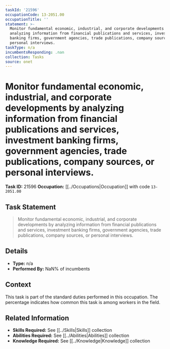 ```yaml
---
taskId: '21596'
occupationCode: 13-2051.00
occupationTitle: ''
statement: >-
  Monitor fundamental economic, industrial, and corporate developments by
  analyzing information from financial publications and services, investment
  banking firms, government agencies, trade publications, company sources, or
  personal interviews.
taskType: n/a
incumbentsResponding: .nan
collection: Tasks
source: onet
---
```

# Monitor fundamental economic, industrial, and corporate developments by analyzing information from financial publications and services, investment banking firms, government agencies, trade publications, company sources, or personal interviews.

**Task ID:** 21596
**Occupation:** [[../Occupations|Occupation]] with code `13-2051.00`

## Task Statement

> Monitor fundamental economic, industrial, and corporate developments by analyzing information from financial publications and services, investment banking firms, government agencies, trade publications, company sources, or personal interviews.

## Details

- **Type:** n/a
- **Performed By:** NaN% of incumbents

## Context

This task is part of the standard duties performed in this occupation. The percentage indicates how common this task is among workers in the field.

## Related Information

- **Skills Required:** See [[../Skills|Skills]] collection
- **Abilities Required:** See [[../Abilities|Abilities]] collection
- **Knowledge Required:** See [[../Knowledge|Knowledge]] collection
